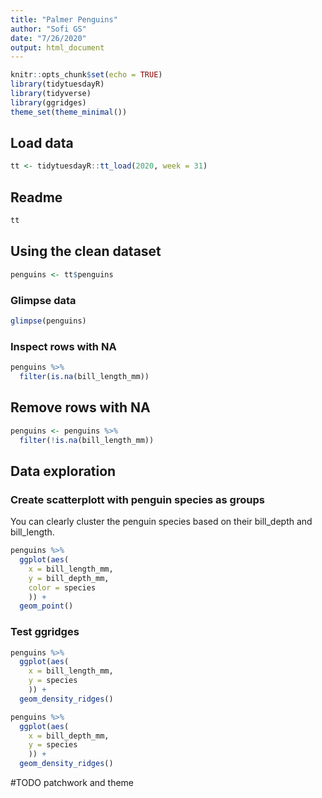 ```yaml
---
title: "Palmer Penguins"
author: "Sofi GS"
date: "7/26/2020"
output: html_document
---
```


```r
knitr::opts_chunk$set(echo = TRUE)
library(tidytuesdayR)
library(tidyverse)
library(ggridges)
theme_set(theme_minimal())
```

## Load data


```r
tt <- tidytuesdayR::tt_load(2020, week = 31)
```

## Readme

```r
tt
```


## Using the clean dataset

```r
penguins <- tt$penguins
```

### Glimpse data

```r
glimpse(penguins)
```

### Inspect rows with NA

```r
penguins %>% 
  filter(is.na(bill_length_mm))
```


## Remove rows with NA

```r
penguins <- penguins %>% 
  filter(!is.na(bill_length_mm))
```


## Data exploration

### Create scatterplott with penguin species as groups

You can clearly cluster the penguin species based on their bill_depth and bill_length.

```r
penguins %>% 
  ggplot(aes(
    x = bill_length_mm,
    y = bill_depth_mm,
    color = species
    )) +
  geom_point()

```

### Test ggridges

```r
penguins %>% 
  ggplot(aes(
    x = bill_length_mm,
    y = species
    )) +
  geom_density_ridges()


```

```r
penguins %>% 
  ggplot(aes(
    x = bill_depth_mm,
    y = species
    )) +
  geom_density_ridges()
```

#TODO patchwork and theme